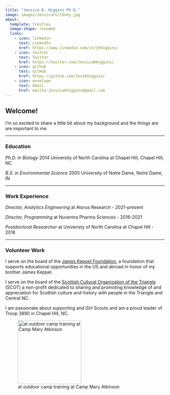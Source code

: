 ```yaml
---
title: "Jessica K. Higgins Ph.D."
image: images/Jessicafullbody.jpg
about:
  template: trestles
  image-shape: rounded
  links:
    - icon: linkedin
      text: LinkedIn
      href: https://www.linkedin.com/in/jkhiggins/
    - icon: twitter
      text: Twitter
      href: https://twitter.com/JessicaKHiggins/
    - icon: github
      text: GitHub
      href: https://github.com/JessKHiggins/
    - icon: envelope
      text: Email
      href: mailto:jessicakhiggins@gmail.com 
---
```


## Welcome!

I'm so excited to share a little bit about my background and the things are are important to me.

------------------------------------------------------------------------

### Education

*Ph.D. in Biology* 2014 University of North Carolina at Chapel Hill, Chapel Hill, NC

*B.S. in Environmental Science* 2005 University of Notre Dame, Notre Dame, IN

------------------------------------------------------------------------

### Work Experience

*Director, Analytics Engineering* at Atorus Research - 2021-present

*Director, Programming* at Nuventra Pharma Sciences - 2016-2021

*Postdoctoral Researcher* at Univeristy of North Carolina at Chapel Hill - 2016

------------------------------------------------------------------------

### Volunteer Work

I serve on the board of the [James Keppel Foundation](https://www.jameskeppelfoundation.org/), a foundation that supports educational opportunities in the US and abroad in honor of my brother James Keppel.

I serve on the board of the [Scottish Cultural Organization of the Triangle](https://scot.us/) (SCOT) a non-profit dedicated to sharing and promoting knowledge of and appreciation for Scottish culture and history with people in the Triangle and Central NC.

I am passionate about supporting and Girl Scouts and am a proud leader of Troop 3890 in Chapel Hill, NC.

![at outdoor camp training at Camp Mary Atkinson](images/jessicagirlscout.jpg){width="200"}
